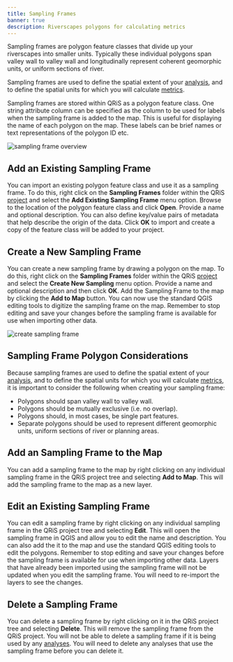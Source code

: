 ```yaml
---
title: Sampling Frames
banner: true
description: Riverscapes polygons for calculating metrics
---
```


Sampling frames are polygon feature classes that divide up your riverscapes into smaller units. Typically these individual polygons span valley wall to valley wall and longitudinally represent coherent geomorphic units, or uniform sections of river.

Sampling frames are used to define the spatial extent of your [analysis](/software-help/analyses), and to define the spatial units for which you will calculate [metrics](/software-help/metrics).

Sampling frames are stored within QRiS as a polygon feature class. One string attribute column can be specified as the column to be used for labels when the sampling frame is added to the map. This is useful for displaying the name of each polygon on the map. These labels can be brief names or text representations of the polygon ID etc.

![sampling frame overview](/images/software-help/sampling-frame-overview.png)

## Add an Existing Sampling Frame

You can import an existing polygon feature class and use it as a sampling frame. To do this, right click on the **Sampling Frames** folder within the QRiS [project](/software-help/project) and select the **Add Existing Sampling Frame** menu option. Browse to the location of the polygon feature class and click **Open**. Provide a name and optional description. You can also define key/value pairs of metadata that help describe the origin of the data. Click **OK** to import and create a copy of the feature class will be added to your project.

## Create a New Sampling Frame

You can create a new sampling frame by drawing a polygon on the map. To do this, right click on the **Sampling Frames** folder within the QRiS [project](/software-help/project) and select the **Create New Sampling** menu option. Provide a name and optional description and then click **OK**. Add the Sampling Frame to the map by clicking the **Add to Map** button. You can now use the standard QGIS editing tools to digitize the sampling frame on the map. Remember to stop editing and save your changes before the sampling frame is available for use when importing other data.

![create sampling frame](/images/software-help/create-sampling-frame.png)

## Sampling Frame Polygon Considerations

Because sampling frames are used to define the spatial extent of your [analysis](/software-help/analyses), and to define the spatial units for which you will calculate [metrics](/software-help/metrics), it is important to consider the following when creating your sampling frame:

- Polygons should span valley wall to valley wall.
- Polygons should be mutually exclusive (i.e. no overlap).
- Polygons should, in most cases, be single part features.
- Separate polygons should be used to represent different geomorphic units, uniform sections of river or planning areas.

## Add an Sampling Frame to the Map

You can add a sampling frame to the map by right clicking on any individual sampling frame in the QRiS project tree and selecting **Add to Map**. This will add the sampling frame to the map as a new layer. 

## Edit an Existing Sampling Frame

You can edit a sampling frame by right clicking on any individual sampling frame in the QRiS project tree and selecting **Edit**. This will open the sampling frame in QGIS and allow you to edit the name and description. You can also add the it to the map and use the standard QGIS editing tools to edit the polygons. Remember to stop editing and save your changes before the sampling frame is available for use when importing other data. Layers that have already been imported using the sampling frame will not be updated when you edit the sampling frame. You will need to re-import the layers to see the changes.

## Delete a Sampling Frame

You can delete a sampling frame by right clicking on it in the QRiS project tree and selecting **Delete**. This will remove the sampling frame  from the QRiS project. You will not be able to delete a sampling frame if it is being used by any [analyses](/software-help/analyses). You will need to delete any analyses that use the sampling frame before you can delete it.